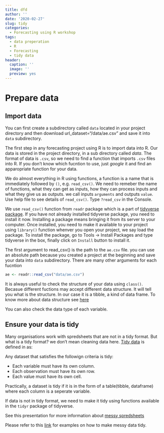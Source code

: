 ```yaml
---
title: dfd
author: ''
date: '2020-02-27'
slug: tidy
categories:
  - Forecasting using R workshop
tags:
  - data preperation
  - R
  - Forecasting
  - tidy data
header:
  caption: ''
  image: ''
  preview: yes
---
```



# Prepare data
## Import data

You can first create a subdirectory called `data` located in your project directory and then download url_dataset="/data/ae.csv" and save it into `data` subdirectory.

The first step in any forecasting project using R is to import data into R. Our data is  stored in the project directory, in a sub directory called *data*. The format of data is `.csv`, so we need to find a function that imports `.csv` files into R. If you don't know which fucntion to use, just *google* it and find an apparopriate function for your data.

We do almost everything in R using functions, a function is a name that is immediately followed by `()`, e.g. `read_csv()`. We need to remeber the name of functions, what they can get as inputs, how they can process inputs and what they give us as outputs. we call inputs `arguments` and outputs `value`. Use help file to see details of `read_csv()`. Type `?read_csv` in the Console.

We use `read_csv()` function from `readr` package which is a part of [tidyverse package](https://www.tidyverse.org/).
If you have not already installed tidyverse package, you need to install it now. Installing a package means bringing it from its server to your computer. Once installed, you need to make it available to your project using `library()` function whenver you open your project, we say load the package.
To install the package, go to Tools -> Install Packages and type tidyverse in the box,  finally click on `Install` button to install it.

The first argument to read_csv() is the path to the `ae.csv` file. you can use an absolute path because you created a project at the beginning and save your data into `data` subdirectory.
There are many other arguments for each fucntion

```r
ae <- readr::read_csv("data/ae.csv")
```

It is always useful to check the structure of your data using `class()`. Becasue different fuctions may accept different data structure. It will tell you what is the structure. In our case it is a tibble, a kind of data frame. To know more about data structure see [here]()

You can also check the data type of each variable.


## Ensure your data is tidy

Many organisations work with spredsheets that are not in a tidy format. But what is a tidy format? we don't mean cleaning data here. [Tidy data](https://r4ds.had.co.nz/tidy-data.html) is defined in as:

Any dataset that satisfies the followign criteria is tidy:

* Each variable must have its own column.
* Each observation must have its own row.
* Each value must have its own cell.

Practically, a dataset is tidy if it is in the form of a table(tibble, dataframe) where each column is a seperate variable.

If data is not in tidy format, we need to make it tidy using functions available in the `tidyr` package of tidyverse.

See this presentation for more information about [messy spredsheets](https://www.londonr.org/wp-content/uploads/sites/2/2019/05/Get-good-data-out-of-bad-spreadsheets-with-tidy-tools.pdf)

Please refer to this [link](http://garrettgman.github.io/tidying/) for examples on how to make messy data tidy.

